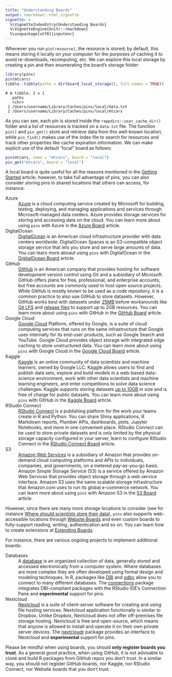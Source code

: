 ```yaml
---
title: "Understanding Boards"
output: rmarkdown::html_vignette
vignette: >
  %\VignetteIndexEntry{Understanding Boards}
  %\VignetteEngine{knitr::rmarkdown}
  %\usepackage[utf8]{inputenc}
---
```


Whenever you run `pin(resource)`, the resource is stored; by default, this means storing it locally on your computer for the purposes of caching it to avoid re-downloads, recomputing, etc. We can explore this local storage by creating a pin and then enumerating the board's storage folder:

```r
library(pins)
pin(mtcars)
tibble::tibble(paths = dir(board_local_storage(), full.names = TRUE))
```
```
# A tibble: 2 x 1
   paths                                                
   <chr>                                                
 1 /Users/username/Library/Caches/pins/local/data.txt   
 2 /Users/username/Library/Caches/pins/local/mtcars          
```

As you can see, each pin is stored inside the `rappdirs::user_cache_dir()` folder and a list of resources is tracked on a `data.txt` file. The function `pin()` and `pin_get()` store and retrieve data from this well-known location, while `pin_find()` makes use of the index file to search for resources and track other properties like cache expiration information. We can make explicit use of the default "local" board as follows:

```r
pin(mtcars, name = "mtcars", board = "local")
pin_get("mtcars", board = "local")
```

A local board is quite useful for all the reasons mentioned in the [Getting Started](pins-rstudio.html) article; however, to take full advantage of pins, you can also consider storing pins in shared locations that others can access, for instance:

Azure
: [Azure](https://azure.microsoft.com) is a cloud computing service created by Microsoft for building, testing, deploying, and managing applications and services through Microsoft-managed data centers. Azure provides storage services for storing and accessing data on the cloud. You can learn more about using `pins` with Azure in the [Azure Board](boards-azure.html) article.

DigitalOcean
: [DigitalOcean](https://www.digitalocean.com/) is an American cloud infrastructure provider with data centers worldwide. DigitalOcean Spaces is an S3-compatible object storage service that lets you store and serve large amounts of data.  You can learn more aboaut using `pins` with DigitalOcean in the [DigitalOcean Board](boards-dospace.html) article.

GitHub
: [GitHub](https://github.com) is an American company that provides hosting for software development version control using Git and a subsidiary of Microsoft. GitHub offers plans for free, professional, and enterprise accounts; but free accounts are commonly used to host open source projects. While GitHub is mostly known to be used as a code repository, it is a common practice to also use GitHub to store datasets. However, GitHub works best with datasets under [25MB](https://help.github.com/en/articles/adding-a-file-to-a-repository) before workarounds like [Git LFS](https://git-lfs.github.com/) and [release files](https://help.github.com/en/articles/distributing-large-binaries) to support up to 2GB resources. You can learn more about using `pins` with GitHub in the [GitHub Board](boards-github.html) article.

Google Cloud
: [Google Cloud](https://cloud.google.com/) Platform, offered by Google, is a suite of cloud computing services that runs on the same infrastructure that Google uses internally for its end-user products, such as Google Search and YouTube. Google Cloud provides object storage with integrated edge caching to store unstructured data. You can learn more about using `pins` with Google Cloud in the [Google Cloud Board](boards-gcloud.html) article.

Kaggle
: [Kaggle](https://www.kaggle.com) is an online community of data scientists and machine learners, owned by Google LLC. Kaggle allows users to find and publish data sets, explore and build models in a web-based data-science environment, work with other data scientists and machine learning engineers, and enter competitions to solve data science challenges. Kaggle supports storing datasets [up to 10GB](https://www.kaggle.com/product-feedback/43505#post246047) in size and is free of charge for public datasets. You can learn more about using `pins` with GitHub in the [Kaggle Board](boards-kaggle.html) article.

RStudio Connect
: [RStudio Connect](https://rstudio.com/products/connect/) is a publishing platform for the work your teams create in R and Python. You can share Shiny applications, R Markdown reports, Plumber APIs, dashboards, plots, Jupyter Notebooks, and more in one convenient place. RStudio Connect can be used to store private datasets and is only limited by the physical storage capacity configured in your server, learn to configure RStudio Connect in the [RStudio Connect Board](boards-rsconnect.html) article.

S3
: [Amazon Web Services](https://aws.amazon.com/) is a subsidiary of Amazon that provides on-demand cloud computing platforms and APIs to individuals, companies, and governments, on a metered pay-as-you-go basis. Amazon Simple Storage Service (S3) is a service offered by Amazon Web Services that provides object storage through a web service interface. Amazon S3 uses the same scalable storage infrastructure that Amazon.com uses to run its global e-commerce network. You can learn more about using `pins` with Amazon S3 in the [S3 Board](boards-s3.html) article.

However, since there are many more storage locations to consider (see for instance [Where should scientists store their data](https://github.com/swcarpentry/DEPRECATED-site/issues/797)), `pins` also supports web-accessible locations through [Website Boards](boards-websites.html) and even custom boards to fully-support reading, writing, authentication and so on. You can learn how to create extensions at [Extending Boards](boards-extending.html).

For instance, there are various ongoing projects to implement additional boards:

Databases
: A [database](https://en.wikipedia.org/wiki/Database) is an organized collection of data, generally stored and accessed electronically from a computer system. Where databases are more complex they are often developed using formal design and modeling techniques. In R, packages like [DBI](https://CRAN.R-project.org/package=DBI) and [odbc](https://CRAN.R-project.org/package=odbc) allow you to connect to many different databases. The [connections](https://rstudio.github.io/connections/) package integrates DBI-compliant packages with the RStudio IDE’s Connection Pane and **experimental** support for pins.

Nextcloud
: [Nextcloud](https://nextcloud.com/) is a suite of client-server software for creating and using file hosting services. Nextcloud application functionally is similar to Dropbox. Unlike Dropbox, Nextcloud does not offer off-premises file storage hosting. Nextcloud is free and open-source, which means that anyone is allowed to install and operate it on their own private server devices. The [nextcloudr](https://gitlab.com/gwmngilfen/nextcloudr) package provides an interface to Nextcloud and **experimental** support for pins.

Please be mindful when using boards, you should **only register boards you trust**. As a general good practice, when using GitHub, it is not advisable to clone and build R packages from GitHub repos you don't trust. In a similar way, you should not register GitHub boards, nor Kaggle, nor RStudio Connect, nor Website boards that you don't trust.
